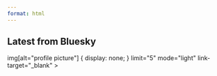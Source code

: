 ```yaml
---
format: html
---
```


## Latest from Bluesky

```{=html}
<script async src="https://cdn.jsdelivr.net/npm/bsky-embed/dist/bsky-embed.es.js" type="module"></script>
```

`<bsky-embed
  username="guillaume-papuga.bsky.social"`{=html}

`img[alt="profile picture"] { display: none; }
  limit="5"
  mode="light"
  link-target="_blank"
></bsky-embed>`{=html}
